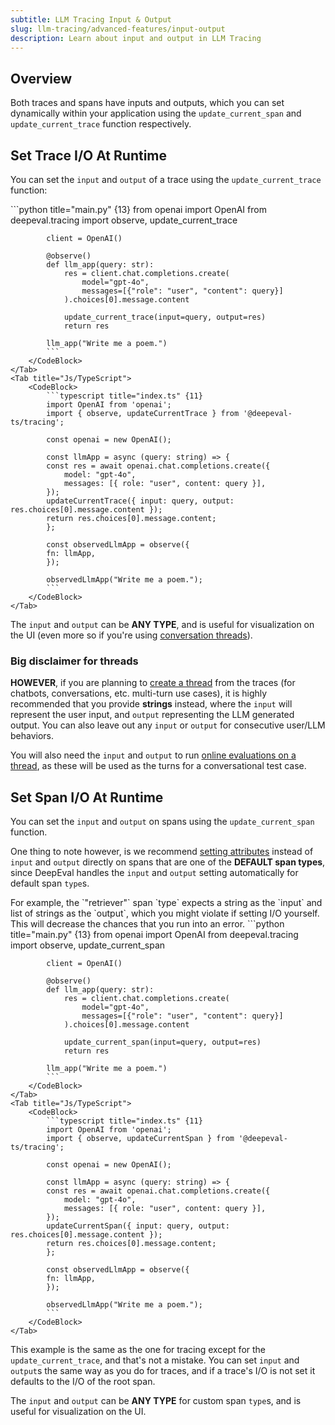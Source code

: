 ```yaml
---
subtitle: LLM Tracing Input & Output
slug: llm-tracing/advanced-features/input-output
description: Learn about input and output in LLM Tracing
---
```


## Overview

Both traces and spans have inputs and outputs, which you can set dynamically within your application using the `update_current_span` and `update_current_trace` function respectively.

## Set Trace I/O At Runtime

You can set the `input` and `output` of a trace using the `update_current_trace` function:

<Tabs>
    <Tab title="Python">
        <CodeBlock>
            ```python title="main.py" {13}
            from openai import OpenAI
            from deepeval.tracing import observe, update_current_trace
            
            client = OpenAI()
            
            @observe()
            def llm_app(query: str):
                res = client.chat.completions.create(
                    model="gpt-4o",
                    messages=[{"role": "user", "content": query}]
                ).choices[0].message.content
            
                update_current_trace(input=query, output=res)
                return res
            
            llm_app("Write me a poem.")
            ```
        </CodeBlock>
    </Tab>
    <Tab title="Js/TypeScript">
        <CodeBlock>
            ```typescript title="index.ts" {11}
            import OpenAI from 'openai';
            import { observe, updateCurrentTrace } from '@deepeval-ts/tracing';
            
            const openai = new OpenAI();
            
            const llmApp = async (query: string) => {
            const res = await openai.chat.completions.create({
                model: "gpt-4o",
                messages: [{ role: "user", content: query }],
            });
            updateCurrentTrace({ input: query, output: res.choices[0].message.content });
            return res.choices[0].message.content;
            };

            const observedLlmApp = observe({
            fn: llmApp,
            });

            observedLlmApp("Write me a poem.");
            ```
        </CodeBlock>
    </Tab>

</Tabs>

The `input` and `output` can be **ANY TYPE**, and is useful for visualization on the UI (even more so if you're using [conversation threads](/docs/llm-tracing/tracing-features/threads)).

### Big disclaimer for threads

**HOWEVER**, if you are planning to [create a thread](/docs/llm-tracing/tracing-features/threads) from the traces (for chatbots, conversations, etc. multi-turn use cases), it is highly recommended that you provide **strings** instead, where the `input` will represent the user input, and `output` representing the LLM generated output. You can also leave out any `input` or `output` for consecutive user/LLM behaviors.

You will also need the `input` and `output` to run [online evaluations on a thread](/docs/llm-tracing/evaluations#online-evals-for-threads), as these will be used as the turns for a conversational test case.

## Set Span I/O At Runtime

You can set the `input` and `output` on spans using the `update_current_span` function.

One thing to note however, is we recommend [setting attributes](/docs/llm-tracing/tracing-features/attributes) instead of `input` and `output` directly on spans that are one of the **DEFAULT span types**, since DeepEval handles the `input` and `output` setting automatically for default span `type`s.

<Callout>
  For example, the `"retriever"` span `type` expects a string as the `input` and
  list of strings as the `output`, which you might violate if setting I/O
  yourself. This will decrease the chances that you run into an error.
</Callout>

<Tabs>
    <Tab title="Python">
        <CodeBlock>
            ```python title="main.py" {13}
            from openai import OpenAI
            from deepeval.tracing import observe, update_current_span
            
            client = OpenAI()
            
            @observe()
            def llm_app(query: str):
                res = client.chat.completions.create(
                    model="gpt-4o",
                    messages=[{"role": "user", "content": query}]
                ).choices[0].message.content
            
                update_current_span(input=query, output=res)
                return res
            
            llm_app("Write me a poem.")
            ```
        </CodeBlock>
    </Tab>
    <Tab title="Js/TypeScript">
        <CodeBlock>
            ```typescript title="index.ts" {11}
            import OpenAI from 'openai';
            import { observe, updateCurrentSpan } from '@deepeval-ts/tracing';

            const openai = new OpenAI();

            const llmApp = async (query: string) => {
            const res = await openai.chat.completions.create({
                model: "gpt-4o",
                messages: [{ role: "user", content: query }],
            });
            updateCurrentSpan({ input: query, output: res.choices[0].message.content });
            return res.choices[0].message.content;
            };

            const observedLlmApp = observe({
            fn: llmApp,
            });

            observedLlmApp("Write me a poem.");
            ```
        </CodeBlock>
    </Tab>

</Tabs>

This example is the same as the one for tracing except for the `update_current_trace`, and that's not a mistake. You can set `input` and `output`s the same way as you do for traces, and if a trace's I/O is not set it defaults to the I/O of the root span.

The `input` and `output` can be **ANY TYPE** for custom span `type`s, and is useful for visualization on the UI.
